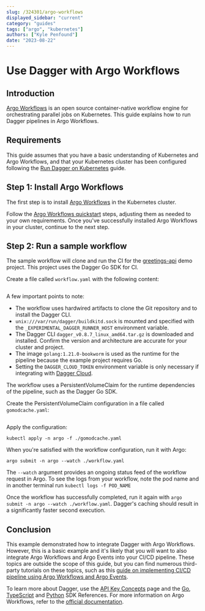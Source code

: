 ```yaml
---
slug: /324301/argo-workflows
displayed_sidebar: "current"
category: "guides"
tags: ["argo", "kubernetes"]
authors: ["Kyle Penfound"]
date: "2023-08-22"
---
```



# Use Dagger with Argo Workflows

## Introduction

[Argo Workflows](https://argoproj.github.io/argo-workflows/) is an open source container-native workflow engine for orchestrating parallel jobs on Kubernetes. This guide explains how to run Dagger pipelines in Argo Workflows.

## Requirements

This guide assumes that you have a basic understanding of Kubernetes and Argo Workflows, and that your Kubernetes cluster has been configured following the [Run Dagger on Kubernetes](https://docs.dagger.io/194031/kubernetes) guide.

## Step 1: Install Argo Workflows

The first step is to install [Argo Workflows](https://argoproj.github.io/argo-workflows/) in the Kubernetes cluster.

Follow the [Argo Workflows quickstart](https://github.com/argoproj/argo-workflows/blob/master/docs/quick-start.md) steps, adjusting them as needed to your own requirements. Once you've successfully installed Argo Workflows in your cluster, continue to the next step.

## Step 2: Run a sample workflow

The sample workflow will clone and run the CI for the [greetings-api](https://github.com/kpenfound/greetings-api) demo project. This project uses the Dagger Go SDK for CI.

Create a file called `workflow.yaml` with the following content:

```yaml file=./snippets/argo-workflows/workflow.yaml
```

A few important points to note:

- The workflow uses hardwired artifacts to clone the Git repository and to install the Dagger CLI.
- `unix:///var/run/dagger/buildkitd.sock` is mounted and specified with the `_EXPERIMENTAL_DAGGER_RUNNER_HOST` environment variable.
- The Dagger CLI `dagger_v0.8.7_linux_amd64.tar.gz` is downloaded and installed. Confirm the version and architecture are accurate for your cluster and project.
- The image `golang:1.21.0-bookworm` is used as the runtime for the pipeline because the example project requires Go.
- Setting the `DAGGER_CLOUD_TOKEN` environment variable is only necessary if integrating with [Dagger Cloud](https://dagger.cloud/).

The workflow uses a PersistentVolumeClaim for the runtime dependencies of the pipeline, such as the Dagger Go SDK.

Create the PersistentVolumeClaim configuration in a file called `gomodcache.yaml`:

```yaml file=./snippets/argo-workflows/gomodcache.yaml
```

Apply the configuration:

 `kubectl apply -n argo -f ./gomodcache.yaml`

When you're satisfied with the workflow configuration, run it with Argo:

`argo submit -n argo --watch ./workflow.yaml`

The `--watch` argument provides an ongoing status feed of the workflow request in Argo. To see the logs from your workflow, note the pod name and in another terminal run `kubectl logs -f POD_NAME`

Once the workflow has successfully completed, run it again with `argo submit -n argo --watch ./workflow.yaml`. Dagger's caching should result in a significantly faster second execution.

## Conclusion

This example demonstrated how to integrate Dagger with Argo Workflows. However, this is a basic example and it's likely that you will want to also integrate Argo Workflows and Argo Events into your CI/CD pipeline. These topics are outside the scope of this guide, but you can find numerous third-party tutorials on these topics, such as this [guide on implementing CI/CD pipeline using Argo Workflows and Argo Events](https://medium.com/atlantbh/implementing-ci-cd-pipeline-using-argo-workflows-and-argo-events-6417dd157566).

To learn more about Dagger, use the [API Key Concepts](../api/975146-concepts.mdx) page and the [Go](https://pkg.go.dev/dagger.io/dagger), [TypeScript](../sdk/typescript/reference/modules.md) and [Python](https://dagger-io.readthedocs.org/) SDK References. For more information on Argo Workflows, refer to the [official documentation](https://argoproj.github.io/argo-workflows/#documentation).
